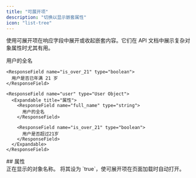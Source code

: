 ```yaml
---
title: "可展开项"
description: "切换以显示嵌套属性"
icon: "list-tree"
---
```


使用可展开项在响应字段中展开或收起嵌套内容。它们在 API 文档中展示复杂对象属性时尤其有用。

<ResponseField name="user" type="User Object">
  <Expandable title="properties">
    <ResponseField name="full_name" type="string">
      用户的全名
    </ResponseField>

    <ResponseField name="is_over_21" type="boolean">
      用户是否已年满 21 岁
    </ResponseField>
  </Expandable>
</ResponseField>

```mdx Expandable example
<ResponseField name="user" type="User Object">
  <Expandable title="属性">
    <ResponseField name="full_name" type="string">
      用户的全名
    </ResponseField>

    <ResponseField name="is_over_21" type="boolean">
      用户是否超过21岁
    </ResponseField>
  </Expandable>
</ResponseField>
```


<div id="properties">
  ## 属性
</div>

<ResponseField name="title" type="string">
  正在显示的对象名称。
</ResponseField>

<ResponseField name="defaultOpen" type="boolean" default="false">
  将其设为 `true`，使可展开项在页面加载时自动打开。
</ResponseField>
